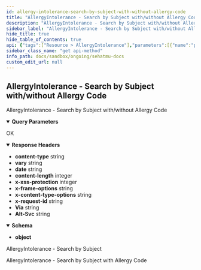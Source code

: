 ```yaml
---
id: allergy-intolerance-search-by-subject-with-without-allergy-code
title: "AllergyIntolerance - Search by Subject with/without Allergy Code"
description: "AllergyIntolerance - Search by Subject with/without Allergy Code"
sidebar_label: "AllergyIntolerance - Search by Subject with/without Allergy Code"
hide_title: true
hide_table_of_contents: true
api: {"tags":["Resource > AllergyIntolerance"],"parameters":[{"name":"patient","in":"query","schema":{"type":"integer"},"example":"100000030009"},{"name":"code","in":"query","schema":{"type":"integer"},"example":"89811004"}],"responses":{"200":{"description":"OK","headers":{"content-type":{"schema":{"type":"string","example":"application/fhir+json;charset=utf-8"}},"vary":{"schema":{"type":"string","example":"Referer"}},"date":{"schema":{"type":"string","example":"Mon, 03 Oct 2022 02:41:54 GMT"}},"content-length":{"schema":{"type":"integer","example":"9919"}},"x-xss-protection":{"schema":{"type":"integer","example":"0"}},"x-frame-options":{"schema":{"type":"string","example":"SAMEORIGIN"}},"x-content-type-options":{"schema":{"type":"string","example":"nosniff"}},"x-request-id":{"schema":{"type":"string","example":"5e311ebc-8df9-4259-95f9-5bab71e8a2b0"}},"Via":{"schema":{"type":"string","example":"1.1 google"}},"Alt-Svc":{"schema":{"type":"string","example":"h3=\":443\"; ma=2592000,h3-29=\":443\"; ma=2592000"}}},"content":{"application/json":{"schema":{"type":"object"},"examples":{"example-0":{"summary":"AllergyIntolerance - Search by Subject","value":{"entry":[{"fullUrl":"https://api-SehatMu-dev.dto.kemkes.go.id/fhir-r4/v1/AllergyIntolerance/94b05c94-7429-4e98-bebe-d9cbda19d3d5","resource":{"category":["food"],"clinicalStatus":{"coding":[{"code":"active","display":"Active","system":"http://terminology.hl7.org/CodeSystem/allergyintolerance-clinical"}]},"code":{"coding":[{"code":"89811004","display":"Gluten","system":"http://snomed.info/sct"}],"text":"Alergi bahan gluten, khususnya ketika makan roti gandum"},"encounter":{"display":"Kunjungan Budi Santoso di hari Selasa, 14 Juni 2022","reference":"Encounter/43662fb1-d200-4013-8d6d-17086674762a"},"id":"94b05c94-7429-4e98-bebe-d9cbda19d3d5","identifier":[{"system":"http://sys-ids.kemkes.go.id/allergy/1000004","use":"official","value":"98457729"}],"meta":{"lastUpdated":"2022-10-03T01:57:49.171267+00:00","versionId":"MTY2NDc2MjI2OTE3MTI2NzAwMA"},"patient":{"display":"Budi Santoso","reference":"Patient/100000030009"},"recordedDate":"2022-06-14T15:37:31+07:00","recorder":{"reference":"Practitioner/N10000001"},"resourceType":"AllergyIntolerance","verificationStatus":{"coding":[{"code":"confirmed","display":"Confirmed","system":"http://terminology.hl7.org/CodeSystem/allergyintolerance-verification"}]}},"search":{"mode":"match"}},{"fullUrl":"https://api-SehatMu-dev.dto.kemkes.go.id/fhir-r4/v1/AllergyIntolerance/7cd59b1c-1159-4fae-8477-df22f1e25a57","resource":{"category":["food"],"clinicalStatus":{"coding":[{"code":"active","display":"Active","system":"http://terminology.hl7.org/CodeSystem/allergyintolerance-clinical"}]},"code":{"coding":[{"code":"89811004","display":"Gluten","system":"http://snomed.info/sct"}],"text":"Alergi bahan gluten, khususnya ketika makan roti gandum"},"encounter":{"display":"Kunjungan Budi Santoso di hari Selasa, 14 Juni 2022","reference":"Encounter/be2650d4-65de-4fbb-9e39-0939ef52d9af"},"id":"7cd59b1c-1159-4fae-8477-df22f1e25a57","identifier":[{"system":"http://sys-ids.kemkes.go.id/allergy/1000004","use":"official","value":"98457729"}],"meta":{"lastUpdated":"2022-10-03T01:56:42.368149+00:00","versionId":"MTY2NDc2MjIwMjM2ODE0OTAwMA"},"patient":{"display":"Budi Santoso","reference":"Patient/100000030009"},"recordedDate":"2022-06-14T15:37:31+07:00","recorder":{"reference":"Practitioner/N10000001"},"resourceType":"AllergyIntolerance","verificationStatus":{"coding":[{"code":"confirmed","display":"Confirmed","system":"http://terminology.hl7.org/CodeSystem/allergyintolerance-verification"}]}},"search":{"mode":"match"}},{"fullUrl":"https://api-SehatMu-dev.dto.kemkes.go.id/fhir-r4/v1/AllergyIntolerance/e5dcfb85-df87-42da-a3bd-cbf18e64bd74","resource":{"category":["food"],"clinicalStatus":{"coding":[{"code":"active","display":"Active","system":"http://terminology.hl7.org/CodeSystem/allergyintolerance-clinical"}]},"code":{"coding":[{"code":"89811004","display":"Gluten","system":"http://snomed.info/sct"}],"text":"Alergi bahan gluten, khususnya ketika makan roti gandum"},"encounter":{"display":"Kunjungan Budi Santoso di hari Selasa, 14 Juni 2022","reference":"Encounter/f33f6f52-cdfd-4538-8a98-ac06497ce289"},"id":"e5dcfb85-df87-42da-a3bd-cbf18e64bd74","identifier":[{"system":"http://sys-ids.kemkes.go.id/allergy/1000004","use":"official","value":"98457729"}],"meta":{"lastUpdated":"2022-10-03T01:47:04.158481+00:00","versionId":"MTY2NDc2MTYyNDE1ODQ4MTAwMA"},"patient":{"display":"Budi Santoso","reference":"Patient/100000030009"},"recordedDate":"2022-06-14T15:37:31+07:00","recorder":{"reference":"Practitioner/N10000001"},"resourceType":"AllergyIntolerance","verificationStatus":{"coding":[{"code":"confirmed","display":"Confirmed","system":"http://terminology.hl7.org/CodeSystem/allergyintolerance-verification"}]}},"search":{"mode":"match"}},{"fullUrl":"https://api-SehatMu-dev.dto.kemkes.go.id/fhir-r4/v1/AllergyIntolerance/3feb260d-8688-4394-b5bc-ff25277e0021","resource":{"category":["food"],"clinicalStatus":{"coding":[{"code":"active","display":"Active","system":"http://terminology.hl7.org/CodeSystem/allergyintolerance-clinical"}]},"code":{"coding":[{"code":"89811004","display":"Gluten","system":"http://snomed.info/sct"}],"text":"Alergi bahan gluten, khususnya ketika makan roti gandum"},"encounter":{"display":"Kunjungan Budi Santoso di hari Selasa, 14 Juni 2022","reference":"Encounter/2823ed1d-3e3e-434e-9a5b-9c579d192787"},"id":"3feb260d-8688-4394-b5bc-ff25277e0021","identifier":[{"system":"http://sys-ids.kemkes.go.id/allergy/1000004","use":"official","value":"98457729"}],"meta":{"lastUpdated":"2022-10-03T00:57:04.325505+00:00","versionId":"MTY2NDc1ODYyNDMyNTUwNTAwMA"},"patient":{"display":"Budi Santoso","reference":"Patient/100000030009"},"recordedDate":"2022-06-14T15:37:31+07:00","recorder":{"reference":"Practitioner/N10000001"},"resourceType":"AllergyIntolerance","verificationStatus":{"coding":[{"code":"confirmed","display":"Confirmed","system":"http://terminology.hl7.org/CodeSystem/allergyintolerance-verification"}]}},"search":{"mode":"match"}},{"fullUrl":"https://api-SehatMu-dev.dto.kemkes.go.id/fhir-r4/v1/AllergyIntolerance/3d16c0fd-6dde-40d9-9df9-62bffeaf67ec","resource":{"category":["food"],"clinicalStatus":{"coding":[{"code":"active","display":"Active","system":"http://terminology.hl7.org/CodeSystem/allergyintolerance-clinical"}]},"code":{"coding":[{"code":"89811004","display":"Gluten","system":"http://snomed.info/sct"}],"text":"Alergi bahan gluten, khususnya ketika makan roti gandum"},"encounter":{"display":"Kunjungan Budi Santoso di hari Selasa, 14 Juni 2022","reference":"Encounter/1a0951f7-c99e-4b54-9207-29709483895d"},"id":"3d16c0fd-6dde-40d9-9df9-62bffeaf67ec","identifier":[{"system":"http://sys-ids.kemkes.go.id/allergy/1000004","use":"official","value":"98457729"}],"meta":{"lastUpdated":"2022-10-03T00:29:54.372137+00:00","versionId":"MTY2NDc1Njk5NDM3MjEzNzAwMA"},"patient":{"display":"Budi Santoso","reference":"Patient/100000030009"},"recordedDate":"2022-06-14T15:37:31+07:00","recorder":{"reference":"Practitioner/N10000001"},"resourceType":"AllergyIntolerance","verificationStatus":{"coding":[{"code":"confirmed","display":"Confirmed","system":"http://terminology.hl7.org/CodeSystem/allergyintolerance-verification"}]}},"search":{"mode":"match"}}],"resourceType":"Bundle","total":5,"type":"searchset"}},"example-1":{"summary":"AllergyIntolerance - Search by Subject with Allergy Code","value":{"entry":[{"fullUrl":"https://api-SehatMu-dev.dto.kemkes.go.id/fhir-r4/v1/AllergyIntolerance/33e578b3-6dc3-4ec7-b1df-a7cb866d59c4","resource":{"category":["food"],"clinicalStatus":{"coding":[{"code":"active","display":"Active","system":"http://terminology.hl7.org/CodeSystem/allergyintolerance-clinical"}]},"code":{"coding":[{"code":"89811004","display":"Gluten (substance)","system":"http://snomed.info/sct"}],"text":"Alergi bahan gluten, khususnya ketika makan roti gandum"},"encounter":{"display":"Kunjungan Budi Santoso di hari Selasa, 14 Juni 2022","reference":"Encounter/2823ed1d-3e3e-434e-9a5b-9c579d192787"},"id":"33e578b3-6dc3-4ec7-b1df-a7cb866d59c4","identifier":[{"system":"http://sys-ids.kemkes.go.id/allergy/1000004","use":"official","value":"98457729"}],"meta":{"lastUpdated":"2022-10-13T01:45:13.660246+00:00","versionId":"MTY2NTYyNTUxMzY2MDI0NjAwMA"},"patient":{"display":"Budi Santoso","reference":"Patient/100000030009"},"recordedDate":"2022-06-14T15:37:31+07:00","recorder":{"reference":"Practitioner/N10000001"},"resourceType":"AllergyIntolerance","verificationStatus":{"coding":[{"code":"confirmed","display":"Confirmed","system":"http://terminology.hl7.org/CodeSystem/allergyintolerance-verification"}]}},"search":{"mode":"match"}},{"fullUrl":"https://api-SehatMu-dev.dto.kemkes.go.id/fhir-r4/v1/AllergyIntolerance/4b39ed49-235c-4386-a77a-22eddf2b2432","resource":{"category":["food"],"clinicalStatus":{"coding":[{"code":"active","display":"Active","system":"http://terminology.hl7.org/CodeSystem/allergyintolerance-clinical"}]},"code":{"coding":[{"code":"89811004","display":"Gluten (substance)","system":"http://snomed.info/sct"}],"text":"Alergi bahan gluten, khususnya ketika makan roti gandum"},"encounter":{"display":"Kunjungan Budi Santoso di hari Selasa, 14 Juni 2022","reference":"Encounter/771fc505-1006-4ae8-b52d-80a3a5267822"},"id":"4b39ed49-235c-4386-a77a-22eddf2b2432","identifier":[{"system":"http://sys-ids.kemkes.go.id/allergy/1000004","use":"official","value":"98457729"}],"meta":{"lastUpdated":"2022-10-11T13:20:55.442416+00:00","versionId":"MTY2NTQ5NDQ1NTQ0MjQxNjAwMA"},"patient":{"display":"Budi Santoso","reference":"Patient/100000030009"},"recordedDate":"2022-06-14T15:37:31+07:00","recorder":{"reference":"Practitioner/N10000001"},"resourceType":"AllergyIntolerance","verificationStatus":{"coding":[{"code":"confirmed","display":"Confirmed","system":"http://terminology.hl7.org/CodeSystem/allergyintolerance-verification"}]}},"search":{"mode":"match"}},{"fullUrl":"https://api-SehatMu-dev.dto.kemkes.go.id/fhir-r4/v1/AllergyIntolerance/5cefc1b8-350f-4716-a2e2-d2755a9c8225","resource":{"category":["food"],"clinicalStatus":{"coding":[{"code":"active","display":"Active","system":"http://terminology.hl7.org/CodeSystem/allergyintolerance-clinical"}]},"code":{"coding":[{"code":"89811004","display":"Gluten (substance)","system":"http://snomed.info/sct"}],"text":"Alergi bahan gluten, khususnya ketika makan roti gandum"},"encounter":{"display":"Kunjungan Budi Santoso di hari Selasa, 14 Juni 2022","reference":"Encounter/54e10466-141c-4f0a-8ad0-1598cc8c476d"},"id":"5cefc1b8-350f-4716-a2e2-d2755a9c8225","identifier":[{"system":"http://sys-ids.kemkes.go.id/allergy/1000004","use":"official","value":"98457729"}],"meta":{"lastUpdated":"2022-10-11T13:20:54.475933+00:00","versionId":"MTY2NTQ5NDQ1NDQ3NTkzMzAwMA"},"patient":{"display":"Budi Santoso","reference":"Patient/100000030009"},"recordedDate":"2022-06-14T15:37:31+07:00","recorder":{"reference":"Practitioner/N10000001"},"resourceType":"AllergyIntolerance","verificationStatus":{"coding":[{"code":"confirmed","display":"Confirmed","system":"http://terminology.hl7.org/CodeSystem/allergyintolerance-verification"}]}},"search":{"mode":"match"}},{"fullUrl":"https://api-SehatMu-dev.dto.kemkes.go.id/fhir-r4/v1/AllergyIntolerance/56efe9b5-39cf-4b8d-8367-407ff61afcd6","resource":{"category":["food"],"clinicalStatus":{"coding":[{"code":"active","display":"Active","system":"http://terminology.hl7.org/CodeSystem/allergyintolerance-clinical"}]},"code":{"coding":[{"code":"89811004","display":"Gluten (substance)","system":"http://snomed.info/sct"}],"text":"Alergi bahan gluten, khususnya ketika makan roti gandum"},"encounter":{"display":"Kunjungan Budi Santoso di hari Selasa, 14 Juni 2022","reference":"Encounter/aee5076a-41dd-485e-a34d-d4de008200aa"},"id":"56efe9b5-39cf-4b8d-8367-407ff61afcd6","identifier":[{"system":"http://sys-ids.kemkes.go.id/allergy/1000004","use":"official","value":"98457729"}],"meta":{"lastUpdated":"2022-10-11T13:20:53.420217+00:00","versionId":"MTY2NTQ5NDQ1MzQyMDIxNzAwMA"},"patient":{"display":"Budi Santoso","reference":"Patient/100000030009"},"recordedDate":"2022-06-14T15:37:31+07:00","recorder":{"reference":"Practitioner/N10000001"},"resourceType":"AllergyIntolerance","verificationStatus":{"coding":[{"code":"confirmed","display":"Confirmed","system":"http://terminology.hl7.org/CodeSystem/allergyintolerance-verification"}]}},"search":{"mode":"match"}},{"fullUrl":"https://api-SehatMu-dev.dto.kemkes.go.id/fhir-r4/v1/AllergyIntolerance/29178c7d-b1e3-43fb-8229-0b2db92cc151","resource":{"category":["food"],"clinicalStatus":{"coding":[{"code":"active","display":"Active","system":"http://terminology.hl7.org/CodeSystem/allergyintolerance-clinical"}]},"code":{"coding":[{"code":"89811004","display":"Gluten (substance)","system":"http://snomed.info/sct"}],"text":"Alergi bahan gluten, khususnya ketika makan roti gandum"},"encounter":{"display":"Kunjungan Budi Santoso di hari Selasa, 14 Juni 2022","reference":"Encounter/8b49a6f5-e38f-48cf-89ae-31db738d6a60"},"id":"29178c7d-b1e3-43fb-8229-0b2db92cc151","identifier":[{"system":"http://sys-ids.kemkes.go.id/allergy/1000004","use":"official","value":"98457729"}],"meta":{"lastUpdated":"2022-10-11T13:19:53.026331+00:00","versionId":"MTY2NTQ5NDM5MzAyNjMzMTAwMA"},"patient":{"display":"Budi Santoso","reference":"Patient/100000030009"},"recordedDate":"2022-06-14T15:37:31+07:00","recorder":{"reference":"Practitioner/N10000001"},"resourceType":"AllergyIntolerance","verificationStatus":{"coding":[{"code":"confirmed","display":"Confirmed","system":"http://terminology.hl7.org/CodeSystem/allergyintolerance-verification"}]}},"search":{"mode":"match"}},{"fullUrl":"https://api-SehatMu-dev.dto.kemkes.go.id/fhir-r4/v1/AllergyIntolerance/e7ad5bdd-d396-4ca6-a8e9-b4aa9bba355c","resource":{"category":["food"],"clinicalStatus":{"coding":[{"code":"active","display":"Active","system":"http://terminology.hl7.org/CodeSystem/allergyintolerance-clinical"}]},"code":{"coding":[{"code":"89811004","display":"Gluten (substance)","system":"http://snomed.info/sct"}],"text":"Alergi bahan gluten, khususnya ketika makan roti gandum"},"encounter":{"display":"Kunjungan Budi Santoso di hari Selasa, 14 Juni 2022","reference":"Encounter/8a012f7b-3c73-4630-8951-cdc43e693c61"},"id":"e7ad5bdd-d396-4ca6-a8e9-b4aa9bba355c","identifier":[{"system":"http://sys-ids.kemkes.go.id/allergy/1000004","use":"official","value":"98457729"}],"meta":{"lastUpdated":"2022-10-11T13:19:50.200494+00:00","versionId":"MTY2NTQ5NDM5MDIwMDQ5NDAwMA"},"patient":{"display":"Budi Santoso","reference":"Patient/100000030009"},"recordedDate":"2022-06-14T15:37:31+07:00","recorder":{"reference":"Practitioner/N10000001"},"resourceType":"AllergyIntolerance","verificationStatus":{"coding":[{"code":"confirmed","display":"Confirmed","system":"http://terminology.hl7.org/CodeSystem/allergyintolerance-verification"}]}},"search":{"mode":"match"}},{"fullUrl":"https://api-SehatMu-dev.dto.kemkes.go.id/fhir-r4/v1/AllergyIntolerance/70b3e1f9-4b94-4722-92fe-27117747fd78","resource":{"category":["food"],"clinicalStatus":{"coding":[{"code":"active","display":"Active","system":"http://terminology.hl7.org/CodeSystem/allergyintolerance-clinical"}]},"code":{"coding":[{"code":"89811004","display":"Gluten (substance)","system":"http://snomed.info/sct"}],"text":"Alergi bahan gluten, khususnya ketika makan roti gandum"},"encounter":{"display":"Kunjungan Budi Santoso di hari Selasa, 14 Juni 2022","reference":"Encounter/2823ed1d-3e3e-434e-9a5b-9c579d192787"},"id":"70b3e1f9-4b94-4722-92fe-27117747fd78","identifier":[{"system":"http://sys-ids.kemkes.go.id/allergy/1000004","use":"official","value":"98457729"}],"meta":{"lastUpdated":"2022-10-11T08:18:19.838620+00:00","versionId":"MTY2NTQ3NjI5OTgzODYyMDAwMA"},"patient":{"display":"Budi Santoso","reference":"Patient/100000030009"},"recordedDate":"2022-06-14T15:37:31+07:00","recorder":{"reference":"Practitioner/N10000001"},"resourceType":"AllergyIntolerance","verificationStatus":{"coding":[{"code":"confirmed","display":"Confirmed","system":"http://terminology.hl7.org/CodeSystem/allergyintolerance-verification"}]}},"search":{"mode":"match"}},{"fullUrl":"https://api-SehatMu-dev.dto.kemkes.go.id/fhir-r4/v1/AllergyIntolerance/d9e47f4a-1405-4319-ad3e-6ade02ccca84","resource":{"category":["food"],"clinicalStatus":{"coding":[{"code":"active","display":"Active","system":"http://terminology.hl7.org/CodeSystem/allergyintolerance-clinical"}]},"code":{"coding":[{"code":"89811004","display":"Gluten (substance)","system":"http://snomed.info/sct"}],"text":"Alergi bahan gluten, khususnya ketika makan roti gandum"},"encounter":{"display":"Kunjungan Budi Santoso di hari Selasa, 14 Juni 2022","reference":"Encounter/2823ed1d-3e3e-434e-9a5b-9c579d192787"},"id":"d9e47f4a-1405-4319-ad3e-6ade02ccca84","identifier":[{"system":"http://sys-ids.kemkes.go.id/allergy/1000004","use":"official","value":"98457729"}],"meta":{"lastUpdated":"2022-10-11T08:17:44.984501+00:00","versionId":"MTY2NTQ3NjI2NDk4NDUwMTAwMA"},"patient":{"display":"Budi Santoso","reference":"Patient/100000030009"},"recordedDate":"2022-06-14T15:37:31+07:00","recorder":{"reference":"Practitioner/N10000001"},"resourceType":"AllergyIntolerance","verificationStatus":{"coding":[{"code":"confirmed","display":"Confirmed","system":"http://terminology.hl7.org/CodeSystem/allergyintolerance-verification"}]}},"search":{"mode":"match"}},{"fullUrl":"https://api-SehatMu-dev.dto.kemkes.go.id/fhir-r4/v1/AllergyIntolerance/94b05c94-7429-4e98-bebe-d9cbda19d3d5","resource":{"category":["medication"],"clinicalStatus":{"coding":[{"code":"resolved","display":"resolved","system":"http://terminology.hl7.org/CodeSystem/allergyintolerance-clinical"}]},"code":{"coding":[{"code":"89811004","display":"Gluten (substance)","system":"http://snomed.info/sct"}],"text":"Alergi bahan gluten, khususnya ketika makan roti gandum"},"encounter":{"display":"Kunjungan Budi Santoso di hari Selasa, 14 Juni 2022","reference":"Encounter/2823ed1d-3e3e-434e-9a5b-9c579d192787"},"id":"94b05c94-7429-4e98-bebe-d9cbda19d3d5","identifier":[{"system":"http://sys-ids.kemkes.go.id/allergy/1000004","use":"official","value":"98457729"}],"meta":{"lastUpdated":"2022-10-11T07:29:47.637442+00:00","versionId":"MTY2NTQ3MzM4NzYzNzQ0MjAwMA"},"patient":{"display":"Budi Santoso","reference":"Patient/100000030009"},"recordedDate":"2022-06-14T15:37:31+07:00","recorder":{"reference":"Practitioner/N10000001"},"resourceType":"AllergyIntolerance","verificationStatus":{"coding":[{"code":"confirmed","display":"Confirmed","system":"http://terminology.hl7.org/CodeSystem/allergyintolerance-verification"}]}},"search":{"mode":"match"}},{"fullUrl":"https://api-SehatMu-dev.dto.kemkes.go.id/fhir-r4/v1/AllergyIntolerance/5dd54cf4-f3fe-4c75-b08c-068d829905e8","resource":{"category":["food"],"clinicalStatus":{"coding":[{"code":"active","display":"Active","system":"http://terminology.hl7.org/CodeSystem/allergyintolerance-clinical"}]},"code":{"coding":[{"code":"89811004","display":"Gluten (substance)","system":"http://snomed.info/sct"}],"text":"Alergi bahan gluten, khususnya ketika makan roti gandum"},"encounter":{"display":"Kunjungan Budi Santoso di hari Selasa, 14 Juni 2022","reference":"Encounter/d4ddec22-3ff0-4ef4-8adc-5db2058d7ac8"},"id":"5dd54cf4-f3fe-4c75-b08c-068d829905e8","identifier":[{"system":"http://sys-ids.kemkes.go.id/allergy/1000004","use":"official","value":"98457729"}],"meta":{"lastUpdated":"2022-10-07T00:22:30.007270+00:00","versionId":"MTY2NTEwMjE1MDAwNzI3MDAwMA"},"patient":{"display":"Budi Santoso","reference":"Patient/100000030009"},"recordedDate":"2022-06-14T15:37:31+07:00","recorder":{"reference":"Practitioner/N10000001"},"resourceType":"AllergyIntolerance","verificationStatus":{"coding":[{"code":"confirmed","display":"Confirmed","system":"http://terminology.hl7.org/CodeSystem/allergyintolerance-verification"}]}},"search":{"mode":"match"}},{"fullUrl":"https://api-SehatMu-dev.dto.kemkes.go.id/fhir-r4/v1/AllergyIntolerance/b20f6d02-344b-4f5b-8028-bf74a721947b","resource":{"category":["food"],"clinicalStatus":{"coding":[{"code":"active","display":"Active","system":"http://terminology.hl7.org/CodeSystem/allergyintolerance-clinical"}]},"code":{"coding":[{"code":"89811004","display":"Gluten (substance)","system":"http://snomed.info/sct"}],"text":"Alergi bahan gluten, khususnya ketika makan roti gandum"},"encounter":{"display":"Kunjungan Budi Santoso di hari Selasa, 14 Juni 2022","reference":"Encounter/97fc5463-ebb4-49fa-847f-64474b284e9a"},"id":"b20f6d02-344b-4f5b-8028-bf74a721947b","identifier":[{"system":"http://sys-ids.kemkes.go.id/allergy/1000004","use":"official","value":"98457729"}],"meta":{"lastUpdated":"2022-10-07T00:16:26.488134+00:00","versionId":"MTY2NTEwMTc4NjQ4ODEzNDAwMA"},"patient":{"display":"Budi Santoso","reference":"Patient/100000030009"},"recordedDate":"2022-06-14T15:37:31+07:00","recorder":{"reference":"Practitioner/N10000001"},"resourceType":"AllergyIntolerance","verificationStatus":{"coding":[{"code":"confirmed","display":"Confirmed","system":"http://terminology.hl7.org/CodeSystem/allergyintolerance-verification"}]}},"search":{"mode":"match"}},{"fullUrl":"https://api-SehatMu-dev.dto.kemkes.go.id/fhir-r4/v1/AllergyIntolerance/3f9a33d6-1fb1-43d8-8c67-a3b0461e276e","resource":{"category":["food"],"clinicalStatus":{"coding":[{"code":"active","display":"Active","system":"http://terminology.hl7.org/CodeSystem/allergyintolerance-clinical"}]},"code":{"coding":[{"code":"89811004","display":"Gluten (substance)","system":"http://snomed.info/sct"}],"text":"Alergi bahan gluten, khususnya ketika makan roti gandum"},"encounter":{"display":"Kunjungan Budi Santoso di hari Selasa, 14 Juni 2022","reference":"Encounter/306efd03-d6d7-4a9d-8073-98069a1c6770"},"id":"3f9a33d6-1fb1-43d8-8c67-a3b0461e276e","identifier":[{"system":"http://sys-ids.kemkes.go.id/allergy/1000004","use":"official","value":"98457729"}],"meta":{"lastUpdated":"2022-10-04T09:20:33.876125+00:00","versionId":"MTY2NDg3NTIzMzg3NjEyNTAwMA"},"patient":{"display":"Budi Santoso","reference":"Patient/100000030009"},"recordedDate":"2022-06-14T15:37:31+07:00","recorder":{"reference":"Practitioner/N10000001"},"resourceType":"AllergyIntolerance","verificationStatus":{"coding":[{"code":"confirmed","display":"Confirmed","system":"http://terminology.hl7.org/CodeSystem/allergyintolerance-verification"}]}},"search":{"mode":"match"}},{"fullUrl":"https://api-SehatMu-dev.dto.kemkes.go.id/fhir-r4/v1/AllergyIntolerance/23a66838-6c4a-4af4-995a-bd4b9f9dbc0a","resource":{"category":["food"],"clinicalStatus":{"coding":[{"code":"active","display":"Active","system":"http://terminology.hl7.org/CodeSystem/allergyintolerance-clinical"}]},"code":{"coding":[{"code":"89811004","display":"Gluten (substance)","system":"http://snomed.info/sct"}],"text":"Alergi bahan gluten, khususnya ketika makan roti gandum"},"encounter":{"display":"Kunjungan Budi Santoso di hari Selasa, 14 Juni 2022","reference":"Encounter/fbde080f-e07d-43ce-958c-42eef4137613"},"id":"23a66838-6c4a-4af4-995a-bd4b9f9dbc0a","identifier":[{"system":"http://sys-ids.kemkes.go.id/allergy/1000004","use":"official","value":"98457729"}],"meta":{"lastUpdated":"2022-10-03T03:33:49.282794+00:00","versionId":"MTY2NDc2ODAyOTI4Mjc5NDAwMA"},"patient":{"display":"Budi Santoso","reference":"Patient/100000030009"},"recordedDate":"2022-06-14T15:37:31+07:00","recorder":{"reference":"Practitioner/N10000001"},"resourceType":"AllergyIntolerance","verificationStatus":{"coding":[{"code":"confirmed","display":"Confirmed","system":"http://terminology.hl7.org/CodeSystem/allergyintolerance-verification"}]}},"search":{"mode":"match"}},{"fullUrl":"https://api-SehatMu-dev.dto.kemkes.go.id/fhir-r4/v1/AllergyIntolerance/fe1dff37-fe93-48fc-8614-5f237e8d1edf","resource":{"category":["food"],"clinicalStatus":{"coding":[{"code":"active","display":"Active","system":"http://terminology.hl7.org/CodeSystem/allergyintolerance-clinical"}]},"code":{"coding":[{"code":"89811004","display":"Gluten (substance)","system":"http://snomed.info/sct"}],"text":"Alergi bahan gluten, khususnya ketika makan roti gandum"},"encounter":{"display":"Kunjungan Budi Santoso di hari Selasa, 14 Juni 2022","reference":"Encounter/6aacaaa7-9c8a-4e42-b31c-d3fba54d5be4"},"id":"fe1dff37-fe93-48fc-8614-5f237e8d1edf","identifier":[{"system":"http://sys-ids.kemkes.go.id/allergy/1000004","use":"official","value":"98457729"}],"meta":{"lastUpdated":"2022-10-03T03:00:48.510981+00:00","versionId":"MTY2NDc2NjA0ODUxMDk4MTAwMA"},"patient":{"display":"Budi Santoso","reference":"Patient/100000030009"},"recordedDate":"2022-06-14T15:37:31+07:00","recorder":{"reference":"Practitioner/N10000001"},"resourceType":"AllergyIntolerance","verificationStatus":{"coding":[{"code":"confirmed","display":"Confirmed","system":"http://terminology.hl7.org/CodeSystem/allergyintolerance-verification"}]}},"search":{"mode":"match"}},{"fullUrl":"https://api-SehatMu-dev.dto.kemkes.go.id/fhir-r4/v1/AllergyIntolerance/7cd59b1c-1159-4fae-8477-df22f1e25a57","resource":{"category":["food"],"clinicalStatus":{"coding":[{"code":"active","display":"Active","system":"http://terminology.hl7.org/CodeSystem/allergyintolerance-clinical"}]},"code":{"coding":[{"code":"89811004","display":"Gluten (substance)","system":"http://snomed.info/sct"}],"text":"Alergi bahan gluten, khususnya ketika makan roti gandum"},"encounter":{"display":"Kunjungan Budi Santoso di hari Selasa, 14 Juni 2022","reference":"Encounter/be2650d4-65de-4fbb-9e39-0939ef52d9af"},"id":"7cd59b1c-1159-4fae-8477-df22f1e25a57","identifier":[{"system":"http://sys-ids.kemkes.go.id/allergy/1000004","use":"official","value":"98457729"}],"meta":{"lastUpdated":"2022-10-03T01:56:42.368149+00:00","versionId":"MTY2NDc2MjIwMjM2ODE0OTAwMA"},"patient":{"display":"Budi Santoso","reference":"Patient/100000030009"},"recordedDate":"2022-06-14T15:37:31+07:00","recorder":{"reference":"Practitioner/N10000001"},"resourceType":"AllergyIntolerance","verificationStatus":{"coding":[{"code":"confirmed","display":"Confirmed","system":"http://terminology.hl7.org/CodeSystem/allergyintolerance-verification"}]}},"search":{"mode":"match"}},{"fullUrl":"https://api-SehatMu-dev.dto.kemkes.go.id/fhir-r4/v1/AllergyIntolerance/e5dcfb85-df87-42da-a3bd-cbf18e64bd74","resource":{"category":["food"],"clinicalStatus":{"coding":[{"code":"active","display":"Active","system":"http://terminology.hl7.org/CodeSystem/allergyintolerance-clinical"}]},"code":{"coding":[{"code":"89811004","display":"Gluten (substance)","system":"http://snomed.info/sct"}],"text":"Alergi bahan gluten, khususnya ketika makan roti gandum"},"encounter":{"display":"Kunjungan Budi Santoso di hari Selasa, 14 Juni 2022","reference":"Encounter/f33f6f52-cdfd-4538-8a98-ac06497ce289"},"id":"e5dcfb85-df87-42da-a3bd-cbf18e64bd74","identifier":[{"system":"http://sys-ids.kemkes.go.id/allergy/1000004","use":"official","value":"98457729"}],"meta":{"lastUpdated":"2022-10-03T01:47:04.158481+00:00","versionId":"MTY2NDc2MTYyNDE1ODQ4MTAwMA"},"patient":{"display":"Budi Santoso","reference":"Patient/100000030009"},"recordedDate":"2022-06-14T15:37:31+07:00","recorder":{"reference":"Practitioner/N10000001"},"resourceType":"AllergyIntolerance","verificationStatus":{"coding":[{"code":"confirmed","display":"Confirmed","system":"http://terminology.hl7.org/CodeSystem/allergyintolerance-verification"}]}},"search":{"mode":"match"}},{"fullUrl":"https://api-SehatMu-dev.dto.kemkes.go.id/fhir-r4/v1/AllergyIntolerance/3feb260d-8688-4394-b5bc-ff25277e0021","resource":{"category":["food"],"clinicalStatus":{"coding":[{"code":"active","display":"Active","system":"http://terminology.hl7.org/CodeSystem/allergyintolerance-clinical"}]},"code":{"coding":[{"code":"89811004","display":"Gluten (substance)","system":"http://snomed.info/sct"}],"text":"Alergi bahan gluten, khususnya ketika makan roti gandum"},"encounter":{"display":"Kunjungan Budi Santoso di hari Selasa, 14 Juni 2022","reference":"Encounter/2823ed1d-3e3e-434e-9a5b-9c579d192787"},"id":"3feb260d-8688-4394-b5bc-ff25277e0021","identifier":[{"system":"http://sys-ids.kemkes.go.id/allergy/1000004","use":"official","value":"98457729"}],"meta":{"lastUpdated":"2022-10-03T00:57:04.325505+00:00","versionId":"MTY2NDc1ODYyNDMyNTUwNTAwMA"},"patient":{"display":"Budi Santoso","reference":"Patient/100000030009"},"recordedDate":"2022-06-14T15:37:31+07:00","recorder":{"reference":"Practitioner/N10000001"},"resourceType":"AllergyIntolerance","verificationStatus":{"coding":[{"code":"confirmed","display":"Confirmed","system":"http://terminology.hl7.org/CodeSystem/allergyintolerance-verification"}]}},"search":{"mode":"match"}},{"fullUrl":"https://api-SehatMu-dev.dto.kemkes.go.id/fhir-r4/v1/AllergyIntolerance/3d16c0fd-6dde-40d9-9df9-62bffeaf67ec","resource":{"category":["food"],"clinicalStatus":{"coding":[{"code":"active","display":"Active","system":"http://terminology.hl7.org/CodeSystem/allergyintolerance-clinical"}]},"code":{"coding":[{"code":"89811004","display":"Gluten (substance)","system":"http://snomed.info/sct"}],"text":"Alergi bahan gluten, khususnya ketika makan roti gandum"},"encounter":{"display":"Kunjungan Budi Santoso di hari Selasa, 14 Juni 2022","reference":"Encounter/1a0951f7-c99e-4b54-9207-29709483895d"},"id":"3d16c0fd-6dde-40d9-9df9-62bffeaf67ec","identifier":[{"system":"http://sys-ids.kemkes.go.id/allergy/1000004","use":"official","value":"98457729"}],"meta":{"lastUpdated":"2022-10-03T00:29:54.372137+00:00","versionId":"MTY2NDc1Njk5NDM3MjEzNzAwMA"},"patient":{"display":"Budi Santoso","reference":"Patient/100000030009"},"recordedDate":"2022-06-14T15:37:31+07:00","recorder":{"reference":"Practitioner/N10000001"},"resourceType":"AllergyIntolerance","verificationStatus":{"coding":[{"code":"confirmed","display":"Confirmed","system":"http://terminology.hl7.org/CodeSystem/allergyintolerance-verification"}]}},"search":{"mode":"match"}}],"resourceType":"Bundle","total":18,"type":"searchset"}}}}}}},"description":"AllergyIntolerance - Search by Subject with/without Allergy Code","method":"get","path":"/AllergyIntolerance","servers":[{"url":"https://istanbul.muhammadiyah.or.id/","description":"Sandbox environment server"}],"securitySchemes":{"bearerAuth":{"type":"http","scheme":"bearer"}},"info":{"title":"SehatMu Docs","version":"1.0.0"},"postman":{"name":"AllergyIntolerance - Search by Subject with/without Allergy Code","description":{"type":"text/plain"},"url":{"path":["AllergyIntolerance"],"host":["{{baseUrl}}"],"query":[{"disabled":false,"key":"patient","value":""},{"disabled":false,"key":"code","value":""}],"variable":[]},"header":[{"key":"Accept","value":"application/json"}],"method":"GET"}}
sidebar_class_name: "get api-method"
info_path: docs/sandbox/ongoing/sehatmu-docs
custom_edit_url: null
---
```



## AllergyIntolerance - Search by Subject with/without Allergy Code



AllergyIntolerance - Search by Subject with/without Allergy Code

<details style={{"marginBottom":"1rem"}} data-collapsed={false} open={true}><summary style={{}}><strong>Query Parameters</strong></summary><div><ul><ParamsItem className={"paramsItem"} param={{"name":"patient","in":"query","schema":{"type":"integer"},"example":"100000030009"}}></ParamsItem><ParamsItem className={"paramsItem"} param={{"name":"code","in":"query","schema":{"type":"integer"},"example":"89811004"}}></ParamsItem></ul></div></details><div><ApiTabs><TabItem label={"200"} value={"200"}><div>

OK

</div><details style={{"textAlign":"left","marginBottom":"1rem"}} data-collaposed={true} open={false}><summary style={{}}><strong>Response Headers</strong></summary><ul style={{"marginLeft":"1rem"}}><li className={"schemaItem"}><summary style={{}}><strong>content-type</strong><span style={{"opacity":"0.6"}}> string</span></summary><div></div></li><li className={"schemaItem"}><summary style={{}}><strong>vary</strong><span style={{"opacity":"0.6"}}> string</span></summary><div></div></li><li className={"schemaItem"}><summary style={{}}><strong>date</strong><span style={{"opacity":"0.6"}}> string</span></summary><div></div></li><li className={"schemaItem"}><summary style={{}}><strong>content-length</strong><span style={{"opacity":"0.6"}}> integer</span></summary><div></div></li><li className={"schemaItem"}><summary style={{}}><strong>x-xss-protection</strong><span style={{"opacity":"0.6"}}> integer</span></summary><div></div></li><li className={"schemaItem"}><summary style={{}}><strong>x-frame-options</strong><span style={{"opacity":"0.6"}}> string</span></summary><div></div></li><li className={"schemaItem"}><summary style={{}}><strong>x-content-type-options</strong><span style={{"opacity":"0.6"}}> string</span></summary><div></div></li><li className={"schemaItem"}><summary style={{}}><strong>x-request-id</strong><span style={{"opacity":"0.6"}}> string</span></summary><div></div></li><li className={"schemaItem"}><summary style={{}}><strong>Via</strong><span style={{"opacity":"0.6"}}> string</span></summary><div></div></li><li className={"schemaItem"}><summary style={{}}><strong>Alt-Svc</strong><span style={{"opacity":"0.6"}}> string</span></summary><div></div></li></ul></details><div><MimeTabs schemaType={"response"}><TabItem label={"application/json"} value={"application/json"}><SchemaTabs><TabItem label={"Schema"} value={"Schema"}><details style={{}} data-collapsed={false} open={true}><summary style={{"textAlign":"left"}}><strong>Schema</strong></summary><div style={{"textAlign":"left","marginLeft":"1rem"}}></div><ul style={{"marginLeft":"1rem"}}><li><div><strong>object</strong></div></li></ul></details></TabItem><TabItem label={"Example (from schema)"} value={"Example (from schema)"}><ResponseSamples responseExample={"{}"} language={"json"}></ResponseSamples></TabItem><TabItem label={"example-0"} value={"example-0"}><p> AllergyIntolerance - Search by Subject</p><ResponseSamples responseExample={"{\n  \"entry\": [\n    {\n      \"fullUrl\": \"https://api-SehatMu-dev.dto.kemkes.go.id/fhir-r4/v1/AllergyIntolerance/94b05c94-7429-4e98-bebe-d9cbda19d3d5\",\n      \"resource\": {\n        \"category\": [\n          \"food\"\n        ],\n        \"clinicalStatus\": {\n          \"coding\": [\n            {\n              \"code\": \"active\",\n              \"display\": \"Active\",\n              \"system\": \"http://terminology.hl7.org/CodeSystem/allergyintolerance-clinical\"\n            }\n          ]\n        },\n        \"code\": {\n          \"coding\": [\n            {\n              \"code\": \"89811004\",\n              \"display\": \"Gluten\",\n              \"system\": \"http://snomed.info/sct\"\n            }\n          ],\n          \"text\": \"Alergi bahan gluten, khususnya ketika makan roti gandum\"\n        },\n        \"encounter\": {\n          \"display\": \"Kunjungan Budi Santoso di hari Selasa, 14 Juni 2022\",\n          \"reference\": \"Encounter/43662fb1-d200-4013-8d6d-17086674762a\"\n        },\n        \"id\": \"94b05c94-7429-4e98-bebe-d9cbda19d3d5\",\n        \"identifier\": [\n          {\n            \"system\": \"http://sys-ids.kemkes.go.id/allergy/1000004\",\n            \"use\": \"official\",\n            \"value\": \"98457729\"\n          }\n        ],\n        \"meta\": {\n          \"lastUpdated\": \"2022-10-03T01:57:49.171267+00:00\",\n          \"versionId\": \"MTY2NDc2MjI2OTE3MTI2NzAwMA\"\n        },\n        \"patient\": {\n          \"display\": \"Budi Santoso\",\n          \"reference\": \"Patient/100000030009\"\n        },\n        \"recordedDate\": \"2022-06-14T15:37:31+07:00\",\n        \"recorder\": {\n          \"reference\": \"Practitioner/N10000001\"\n        },\n        \"resourceType\": \"AllergyIntolerance\",\n        \"verificationStatus\": {\n          \"coding\": [\n            {\n              \"code\": \"confirmed\",\n              \"display\": \"Confirmed\",\n              \"system\": \"http://terminology.hl7.org/CodeSystem/allergyintolerance-verification\"\n            }\n          ]\n        }\n      },\n      \"search\": {\n        \"mode\": \"match\"\n      }\n    },\n    {\n      \"fullUrl\": \"https://api-SehatMu-dev.dto.kemkes.go.id/fhir-r4/v1/AllergyIntolerance/7cd59b1c-1159-4fae-8477-df22f1e25a57\",\n      \"resource\": {\n        \"category\": [\n          \"food\"\n        ],\n        \"clinicalStatus\": {\n          \"coding\": [\n            {\n              \"code\": \"active\",\n              \"display\": \"Active\",\n              \"system\": \"http://terminology.hl7.org/CodeSystem/allergyintolerance-clinical\"\n            }\n          ]\n        },\n        \"code\": {\n          \"coding\": [\n            {\n              \"code\": \"89811004\",\n              \"display\": \"Gluten\",\n              \"system\": \"http://snomed.info/sct\"\n            }\n          ],\n          \"text\": \"Alergi bahan gluten, khususnya ketika makan roti gandum\"\n        },\n        \"encounter\": {\n          \"display\": \"Kunjungan Budi Santoso di hari Selasa, 14 Juni 2022\",\n          \"reference\": \"Encounter/be2650d4-65de-4fbb-9e39-0939ef52d9af\"\n        },\n        \"id\": \"7cd59b1c-1159-4fae-8477-df22f1e25a57\",\n        \"identifier\": [\n          {\n            \"system\": \"http://sys-ids.kemkes.go.id/allergy/1000004\",\n            \"use\": \"official\",\n            \"value\": \"98457729\"\n          }\n        ],\n        \"meta\": {\n          \"lastUpdated\": \"2022-10-03T01:56:42.368149+00:00\",\n          \"versionId\": \"MTY2NDc2MjIwMjM2ODE0OTAwMA\"\n        },\n        \"patient\": {\n          \"display\": \"Budi Santoso\",\n          \"reference\": \"Patient/100000030009\"\n        },\n        \"recordedDate\": \"2022-06-14T15:37:31+07:00\",\n        \"recorder\": {\n          \"reference\": \"Practitioner/N10000001\"\n        },\n        \"resourceType\": \"AllergyIntolerance\",\n        \"verificationStatus\": {\n          \"coding\": [\n            {\n              \"code\": \"confirmed\",\n              \"display\": \"Confirmed\",\n              \"system\": \"http://terminology.hl7.org/CodeSystem/allergyintolerance-verification\"\n            }\n          ]\n        }\n      },\n      \"search\": {\n        \"mode\": \"match\"\n      }\n    },\n    {\n      \"fullUrl\": \"https://api-SehatMu-dev.dto.kemkes.go.id/fhir-r4/v1/AllergyIntolerance/e5dcfb85-df87-42da-a3bd-cbf18e64bd74\",\n      \"resource\": {\n        \"category\": [\n          \"food\"\n        ],\n        \"clinicalStatus\": {\n          \"coding\": [\n            {\n              \"code\": \"active\",\n              \"display\": \"Active\",\n              \"system\": \"http://terminology.hl7.org/CodeSystem/allergyintolerance-clinical\"\n            }\n          ]\n        },\n        \"code\": {\n          \"coding\": [\n            {\n              \"code\": \"89811004\",\n              \"display\": \"Gluten\",\n              \"system\": \"http://snomed.info/sct\"\n            }\n          ],\n          \"text\": \"Alergi bahan gluten, khususnya ketika makan roti gandum\"\n        },\n        \"encounter\": {\n          \"display\": \"Kunjungan Budi Santoso di hari Selasa, 14 Juni 2022\",\n          \"reference\": \"Encounter/f33f6f52-cdfd-4538-8a98-ac06497ce289\"\n        },\n        \"id\": \"e5dcfb85-df87-42da-a3bd-cbf18e64bd74\",\n        \"identifier\": [\n          {\n            \"system\": \"http://sys-ids.kemkes.go.id/allergy/1000004\",\n            \"use\": \"official\",\n            \"value\": \"98457729\"\n          }\n        ],\n        \"meta\": {\n          \"lastUpdated\": \"2022-10-03T01:47:04.158481+00:00\",\n          \"versionId\": \"MTY2NDc2MTYyNDE1ODQ4MTAwMA\"\n        },\n        \"patient\": {\n          \"display\": \"Budi Santoso\",\n          \"reference\": \"Patient/100000030009\"\n        },\n        \"recordedDate\": \"2022-06-14T15:37:31+07:00\",\n        \"recorder\": {\n          \"reference\": \"Practitioner/N10000001\"\n        },\n        \"resourceType\": \"AllergyIntolerance\",\n        \"verificationStatus\": {\n          \"coding\": [\n            {\n              \"code\": \"confirmed\",\n              \"display\": \"Confirmed\",\n              \"system\": \"http://terminology.hl7.org/CodeSystem/allergyintolerance-verification\"\n            }\n          ]\n        }\n      },\n      \"search\": {\n        \"mode\": \"match\"\n      }\n    },\n    {\n      \"fullUrl\": \"https://api-SehatMu-dev.dto.kemkes.go.id/fhir-r4/v1/AllergyIntolerance/3feb260d-8688-4394-b5bc-ff25277e0021\",\n      \"resource\": {\n        \"category\": [\n          \"food\"\n        ],\n        \"clinicalStatus\": {\n          \"coding\": [\n            {\n              \"code\": \"active\",\n              \"display\": \"Active\",\n              \"system\": \"http://terminology.hl7.org/CodeSystem/allergyintolerance-clinical\"\n            }\n          ]\n        },\n        \"code\": {\n          \"coding\": [\n            {\n              \"code\": \"89811004\",\n              \"display\": \"Gluten\",\n              \"system\": \"http://snomed.info/sct\"\n            }\n          ],\n          \"text\": \"Alergi bahan gluten, khususnya ketika makan roti gandum\"\n        },\n        \"encounter\": {\n          \"display\": \"Kunjungan Budi Santoso di hari Selasa, 14 Juni 2022\",\n          \"reference\": \"Encounter/2823ed1d-3e3e-434e-9a5b-9c579d192787\"\n        },\n        \"id\": \"3feb260d-8688-4394-b5bc-ff25277e0021\",\n        \"identifier\": [\n          {\n            \"system\": \"http://sys-ids.kemkes.go.id/allergy/1000004\",\n            \"use\": \"official\",\n            \"value\": \"98457729\"\n          }\n        ],\n        \"meta\": {\n          \"lastUpdated\": \"2022-10-03T00:57:04.325505+00:00\",\n          \"versionId\": \"MTY2NDc1ODYyNDMyNTUwNTAwMA\"\n        },\n        \"patient\": {\n          \"display\": \"Budi Santoso\",\n          \"reference\": \"Patient/100000030009\"\n        },\n        \"recordedDate\": \"2022-06-14T15:37:31+07:00\",\n        \"recorder\": {\n          \"reference\": \"Practitioner/N10000001\"\n        },\n        \"resourceType\": \"AllergyIntolerance\",\n        \"verificationStatus\": {\n          \"coding\": [\n            {\n              \"code\": \"confirmed\",\n              \"display\": \"Confirmed\",\n              \"system\": \"http://terminology.hl7.org/CodeSystem/allergyintolerance-verification\"\n            }\n          ]\n        }\n      },\n      \"search\": {\n        \"mode\": \"match\"\n      }\n    },\n    {\n      \"fullUrl\": \"https://api-SehatMu-dev.dto.kemkes.go.id/fhir-r4/v1/AllergyIntolerance/3d16c0fd-6dde-40d9-9df9-62bffeaf67ec\",\n      \"resource\": {\n        \"category\": [\n          \"food\"\n        ],\n        \"clinicalStatus\": {\n          \"coding\": [\n            {\n              \"code\": \"active\",\n              \"display\": \"Active\",\n              \"system\": \"http://terminology.hl7.org/CodeSystem/allergyintolerance-clinical\"\n            }\n          ]\n        },\n        \"code\": {\n          \"coding\": [\n            {\n              \"code\": \"89811004\",\n              \"display\": \"Gluten\",\n              \"system\": \"http://snomed.info/sct\"\n            }\n          ],\n          \"text\": \"Alergi bahan gluten, khususnya ketika makan roti gandum\"\n        },\n        \"encounter\": {\n          \"display\": \"Kunjungan Budi Santoso di hari Selasa, 14 Juni 2022\",\n          \"reference\": \"Encounter/1a0951f7-c99e-4b54-9207-29709483895d\"\n        },\n        \"id\": \"3d16c0fd-6dde-40d9-9df9-62bffeaf67ec\",\n        \"identifier\": [\n          {\n            \"system\": \"http://sys-ids.kemkes.go.id/allergy/1000004\",\n            \"use\": \"official\",\n            \"value\": \"98457729\"\n          }\n        ],\n        \"meta\": {\n          \"lastUpdated\": \"2022-10-03T00:29:54.372137+00:00\",\n          \"versionId\": \"MTY2NDc1Njk5NDM3MjEzNzAwMA\"\n        },\n        \"patient\": {\n          \"display\": \"Budi Santoso\",\n          \"reference\": \"Patient/100000030009\"\n        },\n        \"recordedDate\": \"2022-06-14T15:37:31+07:00\",\n        \"recorder\": {\n          \"reference\": \"Practitioner/N10000001\"\n        },\n        \"resourceType\": \"AllergyIntolerance\",\n        \"verificationStatus\": {\n          \"coding\": [\n            {\n              \"code\": \"confirmed\",\n              \"display\": \"Confirmed\",\n              \"system\": \"http://terminology.hl7.org/CodeSystem/allergyintolerance-verification\"\n            }\n          ]\n        }\n      },\n      \"search\": {\n        \"mode\": \"match\"\n      }\n    }\n  ],\n  \"resourceType\": \"Bundle\",\n  \"total\": 5,\n  \"type\": \"searchset\"\n}"} language={"json"}></ResponseSamples></TabItem><TabItem label={"example-1"} value={"example-1"}><p> AllergyIntolerance - Search by Subject with Allergy Code</p><ResponseSamples responseExample={"{\n  \"entry\": [\n    {\n      \"fullUrl\": \"https://api-SehatMu-dev.dto.kemkes.go.id/fhir-r4/v1/AllergyIntolerance/33e578b3-6dc3-4ec7-b1df-a7cb866d59c4\",\n      \"resource\": {\n        \"category\": [\n          \"food\"\n        ],\n        \"clinicalStatus\": {\n          \"coding\": [\n            {\n              \"code\": \"active\",\n              \"display\": \"Active\",\n              \"system\": \"http://terminology.hl7.org/CodeSystem/allergyintolerance-clinical\"\n            }\n          ]\n        },\n        \"code\": {\n          \"coding\": [\n            {\n              \"code\": \"89811004\",\n              \"display\": \"Gluten (substance)\",\n              \"system\": \"http://snomed.info/sct\"\n            }\n          ],\n          \"text\": \"Alergi bahan gluten, khususnya ketika makan roti gandum\"\n        },\n        \"encounter\": {\n          \"display\": \"Kunjungan Budi Santoso di hari Selasa, 14 Juni 2022\",\n          \"reference\": \"Encounter/2823ed1d-3e3e-434e-9a5b-9c579d192787\"\n        },\n        \"id\": \"33e578b3-6dc3-4ec7-b1df-a7cb866d59c4\",\n        \"identifier\": [\n          {\n            \"system\": \"http://sys-ids.kemkes.go.id/allergy/1000004\",\n            \"use\": \"official\",\n            \"value\": \"98457729\"\n          }\n        ],\n        \"meta\": {\n          \"lastUpdated\": \"2022-10-13T01:45:13.660246+00:00\",\n          \"versionId\": \"MTY2NTYyNTUxMzY2MDI0NjAwMA\"\n        },\n        \"patient\": {\n          \"display\": \"Budi Santoso\",\n          \"reference\": \"Patient/100000030009\"\n        },\n        \"recordedDate\": \"2022-06-14T15:37:31+07:00\",\n        \"recorder\": {\n          \"reference\": \"Practitioner/N10000001\"\n        },\n        \"resourceType\": \"AllergyIntolerance\",\n        \"verificationStatus\": {\n          \"coding\": [\n            {\n              \"code\": \"confirmed\",\n              \"display\": \"Confirmed\",\n              \"system\": \"http://terminology.hl7.org/CodeSystem/allergyintolerance-verification\"\n            }\n          ]\n        }\n      },\n      \"search\": {\n        \"mode\": \"match\"\n      }\n    },\n    {\n      \"fullUrl\": \"https://api-SehatMu-dev.dto.kemkes.go.id/fhir-r4/v1/AllergyIntolerance/4b39ed49-235c-4386-a77a-22eddf2b2432\",\n      \"resource\": {\n        \"category\": [\n          \"food\"\n        ],\n        \"clinicalStatus\": {\n          \"coding\": [\n            {\n              \"code\": \"active\",\n              \"display\": \"Active\",\n              \"system\": \"http://terminology.hl7.org/CodeSystem/allergyintolerance-clinical\"\n            }\n          ]\n        },\n        \"code\": {\n          \"coding\": [\n            {\n              \"code\": \"89811004\",\n              \"display\": \"Gluten (substance)\",\n              \"system\": \"http://snomed.info/sct\"\n            }\n          ],\n          \"text\": \"Alergi bahan gluten, khususnya ketika makan roti gandum\"\n        },\n        \"encounter\": {\n          \"display\": \"Kunjungan Budi Santoso di hari Selasa, 14 Juni 2022\",\n          \"reference\": \"Encounter/771fc505-1006-4ae8-b52d-80a3a5267822\"\n        },\n        \"id\": \"4b39ed49-235c-4386-a77a-22eddf2b2432\",\n        \"identifier\": [\n          {\n            \"system\": \"http://sys-ids.kemkes.go.id/allergy/1000004\",\n            \"use\": \"official\",\n            \"value\": \"98457729\"\n          }\n        ],\n        \"meta\": {\n          \"lastUpdated\": \"2022-10-11T13:20:55.442416+00:00\",\n          \"versionId\": \"MTY2NTQ5NDQ1NTQ0MjQxNjAwMA\"\n        },\n        \"patient\": {\n          \"display\": \"Budi Santoso\",\n          \"reference\": \"Patient/100000030009\"\n        },\n        \"recordedDate\": \"2022-06-14T15:37:31+07:00\",\n        \"recorder\": {\n          \"reference\": \"Practitioner/N10000001\"\n        },\n        \"resourceType\": \"AllergyIntolerance\",\n        \"verificationStatus\": {\n          \"coding\": [\n            {\n              \"code\": \"confirmed\",\n              \"display\": \"Confirmed\",\n              \"system\": \"http://terminology.hl7.org/CodeSystem/allergyintolerance-verification\"\n            }\n          ]\n        }\n      },\n      \"search\": {\n        \"mode\": \"match\"\n      }\n    },\n    {\n      \"fullUrl\": \"https://api-SehatMu-dev.dto.kemkes.go.id/fhir-r4/v1/AllergyIntolerance/5cefc1b8-350f-4716-a2e2-d2755a9c8225\",\n      \"resource\": {\n        \"category\": [\n          \"food\"\n        ],\n        \"clinicalStatus\": {\n          \"coding\": [\n            {\n              \"code\": \"active\",\n              \"display\": \"Active\",\n              \"system\": \"http://terminology.hl7.org/CodeSystem/allergyintolerance-clinical\"\n            }\n          ]\n        },\n        \"code\": {\n          \"coding\": [\n            {\n              \"code\": \"89811004\",\n              \"display\": \"Gluten (substance)\",\n              \"system\": \"http://snomed.info/sct\"\n            }\n          ],\n          \"text\": \"Alergi bahan gluten, khususnya ketika makan roti gandum\"\n        },\n        \"encounter\": {\n          \"display\": \"Kunjungan Budi Santoso di hari Selasa, 14 Juni 2022\",\n          \"reference\": \"Encounter/54e10466-141c-4f0a-8ad0-1598cc8c476d\"\n        },\n        \"id\": \"5cefc1b8-350f-4716-a2e2-d2755a9c8225\",\n        \"identifier\": [\n          {\n            \"system\": \"http://sys-ids.kemkes.go.id/allergy/1000004\",\n            \"use\": \"official\",\n            \"value\": \"98457729\"\n          }\n        ],\n        \"meta\": {\n          \"lastUpdated\": \"2022-10-11T13:20:54.475933+00:00\",\n          \"versionId\": \"MTY2NTQ5NDQ1NDQ3NTkzMzAwMA\"\n        },\n        \"patient\": {\n          \"display\": \"Budi Santoso\",\n          \"reference\": \"Patient/100000030009\"\n        },\n        \"recordedDate\": \"2022-06-14T15:37:31+07:00\",\n        \"recorder\": {\n          \"reference\": \"Practitioner/N10000001\"\n        },\n        \"resourceType\": \"AllergyIntolerance\",\n        \"verificationStatus\": {\n          \"coding\": [\n            {\n              \"code\": \"confirmed\",\n              \"display\": \"Confirmed\",\n              \"system\": \"http://terminology.hl7.org/CodeSystem/allergyintolerance-verification\"\n            }\n          ]\n        }\n      },\n      \"search\": {\n        \"mode\": \"match\"\n      }\n    },\n    {\n      \"fullUrl\": \"https://api-SehatMu-dev.dto.kemkes.go.id/fhir-r4/v1/AllergyIntolerance/56efe9b5-39cf-4b8d-8367-407ff61afcd6\",\n      \"resource\": {\n        \"category\": [\n          \"food\"\n        ],\n        \"clinicalStatus\": {\n          \"coding\": [\n            {\n              \"code\": \"active\",\n              \"display\": \"Active\",\n              \"system\": \"http://terminology.hl7.org/CodeSystem/allergyintolerance-clinical\"\n            }\n          ]\n        },\n        \"code\": {\n          \"coding\": [\n            {\n              \"code\": \"89811004\",\n              \"display\": \"Gluten (substance)\",\n              \"system\": \"http://snomed.info/sct\"\n            }\n          ],\n          \"text\": \"Alergi bahan gluten, khususnya ketika makan roti gandum\"\n        },\n        \"encounter\": {\n          \"display\": \"Kunjungan Budi Santoso di hari Selasa, 14 Juni 2022\",\n          \"reference\": \"Encounter/aee5076a-41dd-485e-a34d-d4de008200aa\"\n        },\n        \"id\": \"56efe9b5-39cf-4b8d-8367-407ff61afcd6\",\n        \"identifier\": [\n          {\n            \"system\": \"http://sys-ids.kemkes.go.id/allergy/1000004\",\n            \"use\": \"official\",\n            \"value\": \"98457729\"\n          }\n        ],\n        \"meta\": {\n          \"lastUpdated\": \"2022-10-11T13:20:53.420217+00:00\",\n          \"versionId\": \"MTY2NTQ5NDQ1MzQyMDIxNzAwMA\"\n        },\n        \"patient\": {\n          \"display\": \"Budi Santoso\",\n          \"reference\": \"Patient/100000030009\"\n        },\n        \"recordedDate\": \"2022-06-14T15:37:31+07:00\",\n        \"recorder\": {\n          \"reference\": \"Practitioner/N10000001\"\n        },\n        \"resourceType\": \"AllergyIntolerance\",\n        \"verificationStatus\": {\n          \"coding\": [\n            {\n              \"code\": \"confirmed\",\n              \"display\": \"Confirmed\",\n              \"system\": \"http://terminology.hl7.org/CodeSystem/allergyintolerance-verification\"\n            }\n          ]\n        }\n      },\n      \"search\": {\n        \"mode\": \"match\"\n      }\n    },\n    {\n      \"fullUrl\": \"https://api-SehatMu-dev.dto.kemkes.go.id/fhir-r4/v1/AllergyIntolerance/29178c7d-b1e3-43fb-8229-0b2db92cc151\",\n      \"resource\": {\n        \"category\": [\n          \"food\"\n        ],\n        \"clinicalStatus\": {\n          \"coding\": [\n            {\n              \"code\": \"active\",\n              \"display\": \"Active\",\n              \"system\": \"http://terminology.hl7.org/CodeSystem/allergyintolerance-clinical\"\n            }\n          ]\n        },\n        \"code\": {\n          \"coding\": [\n            {\n              \"code\": \"89811004\",\n              \"display\": \"Gluten (substance)\",\n              \"system\": \"http://snomed.info/sct\"\n            }\n          ],\n          \"text\": \"Alergi bahan gluten, khususnya ketika makan roti gandum\"\n        },\n        \"encounter\": {\n          \"display\": \"Kunjungan Budi Santoso di hari Selasa, 14 Juni 2022\",\n          \"reference\": \"Encounter/8b49a6f5-e38f-48cf-89ae-31db738d6a60\"\n        },\n        \"id\": \"29178c7d-b1e3-43fb-8229-0b2db92cc151\",\n        \"identifier\": [\n          {\n            \"system\": \"http://sys-ids.kemkes.go.id/allergy/1000004\",\n            \"use\": \"official\",\n            \"value\": \"98457729\"\n          }\n        ],\n        \"meta\": {\n          \"lastUpdated\": \"2022-10-11T13:19:53.026331+00:00\",\n          \"versionId\": \"MTY2NTQ5NDM5MzAyNjMzMTAwMA\"\n        },\n        \"patient\": {\n          \"display\": \"Budi Santoso\",\n          \"reference\": \"Patient/100000030009\"\n        },\n        \"recordedDate\": \"2022-06-14T15:37:31+07:00\",\n        \"recorder\": {\n          \"reference\": \"Practitioner/N10000001\"\n        },\n        \"resourceType\": \"AllergyIntolerance\",\n        \"verificationStatus\": {\n          \"coding\": [\n            {\n              \"code\": \"confirmed\",\n              \"display\": \"Confirmed\",\n              \"system\": \"http://terminology.hl7.org/CodeSystem/allergyintolerance-verification\"\n            }\n          ]\n        }\n      },\n      \"search\": {\n        \"mode\": \"match\"\n      }\n    },\n    {\n      \"fullUrl\": \"https://api-SehatMu-dev.dto.kemkes.go.id/fhir-r4/v1/AllergyIntolerance/e7ad5bdd-d396-4ca6-a8e9-b4aa9bba355c\",\n      \"resource\": {\n        \"category\": [\n          \"food\"\n        ],\n        \"clinicalStatus\": {\n          \"coding\": [\n            {\n              \"code\": \"active\",\n              \"display\": \"Active\",\n              \"system\": \"http://terminology.hl7.org/CodeSystem/allergyintolerance-clinical\"\n            }\n          ]\n        },\n        \"code\": {\n          \"coding\": [\n            {\n              \"code\": \"89811004\",\n              \"display\": \"Gluten (substance)\",\n              \"system\": \"http://snomed.info/sct\"\n            }\n          ],\n          \"text\": \"Alergi bahan gluten, khususnya ketika makan roti gandum\"\n        },\n        \"encounter\": {\n          \"display\": \"Kunjungan Budi Santoso di hari Selasa, 14 Juni 2022\",\n          \"reference\": \"Encounter/8a012f7b-3c73-4630-8951-cdc43e693c61\"\n        },\n        \"id\": \"e7ad5bdd-d396-4ca6-a8e9-b4aa9bba355c\",\n        \"identifier\": [\n          {\n            \"system\": \"http://sys-ids.kemkes.go.id/allergy/1000004\",\n            \"use\": \"official\",\n            \"value\": \"98457729\"\n          }\n        ],\n        \"meta\": {\n          \"lastUpdated\": \"2022-10-11T13:19:50.200494+00:00\",\n          \"versionId\": \"MTY2NTQ5NDM5MDIwMDQ5NDAwMA\"\n        },\n        \"patient\": {\n          \"display\": \"Budi Santoso\",\n          \"reference\": \"Patient/100000030009\"\n        },\n        \"recordedDate\": \"2022-06-14T15:37:31+07:00\",\n        \"recorder\": {\n          \"reference\": \"Practitioner/N10000001\"\n        },\n        \"resourceType\": \"AllergyIntolerance\",\n        \"verificationStatus\": {\n          \"coding\": [\n            {\n              \"code\": \"confirmed\",\n              \"display\": \"Confirmed\",\n              \"system\": \"http://terminology.hl7.org/CodeSystem/allergyintolerance-verification\"\n            }\n          ]\n        }\n      },\n      \"search\": {\n        \"mode\": \"match\"\n      }\n    },\n    {\n      \"fullUrl\": \"https://api-SehatMu-dev.dto.kemkes.go.id/fhir-r4/v1/AllergyIntolerance/70b3e1f9-4b94-4722-92fe-27117747fd78\",\n      \"resource\": {\n        \"category\": [\n          \"food\"\n        ],\n        \"clinicalStatus\": {\n          \"coding\": [\n            {\n              \"code\": \"active\",\n              \"display\": \"Active\",\n              \"system\": \"http://terminology.hl7.org/CodeSystem/allergyintolerance-clinical\"\n            }\n          ]\n        },\n        \"code\": {\n          \"coding\": [\n            {\n              \"code\": \"89811004\",\n              \"display\": \"Gluten (substance)\",\n              \"system\": \"http://snomed.info/sct\"\n            }\n          ],\n          \"text\": \"Alergi bahan gluten, khususnya ketika makan roti gandum\"\n        },\n        \"encounter\": {\n          \"display\": \"Kunjungan Budi Santoso di hari Selasa, 14 Juni 2022\",\n          \"reference\": \"Encounter/2823ed1d-3e3e-434e-9a5b-9c579d192787\"\n        },\n        \"id\": \"70b3e1f9-4b94-4722-92fe-27117747fd78\",\n        \"identifier\": [\n          {\n            \"system\": \"http://sys-ids.kemkes.go.id/allergy/1000004\",\n            \"use\": \"official\",\n            \"value\": \"98457729\"\n          }\n        ],\n        \"meta\": {\n          \"lastUpdated\": \"2022-10-11T08:18:19.838620+00:00\",\n          \"versionId\": \"MTY2NTQ3NjI5OTgzODYyMDAwMA\"\n        },\n        \"patient\": {\n          \"display\": \"Budi Santoso\",\n          \"reference\": \"Patient/100000030009\"\n        },\n        \"recordedDate\": \"2022-06-14T15:37:31+07:00\",\n        \"recorder\": {\n          \"reference\": \"Practitioner/N10000001\"\n        },\n        \"resourceType\": \"AllergyIntolerance\",\n        \"verificationStatus\": {\n          \"coding\": [\n            {\n              \"code\": \"confirmed\",\n              \"display\": \"Confirmed\",\n              \"system\": \"http://terminology.hl7.org/CodeSystem/allergyintolerance-verification\"\n            }\n          ]\n        }\n      },\n      \"search\": {\n        \"mode\": \"match\"\n      }\n    },\n    {\n      \"fullUrl\": \"https://api-SehatMu-dev.dto.kemkes.go.id/fhir-r4/v1/AllergyIntolerance/d9e47f4a-1405-4319-ad3e-6ade02ccca84\",\n      \"resource\": {\n        \"category\": [\n          \"food\"\n        ],\n        \"clinicalStatus\": {\n          \"coding\": [\n            {\n              \"code\": \"active\",\n              \"display\": \"Active\",\n              \"system\": \"http://terminology.hl7.org/CodeSystem/allergyintolerance-clinical\"\n            }\n          ]\n        },\n        \"code\": {\n          \"coding\": [\n            {\n              \"code\": \"89811004\",\n              \"display\": \"Gluten (substance)\",\n              \"system\": \"http://snomed.info/sct\"\n            }\n          ],\n          \"text\": \"Alergi bahan gluten, khususnya ketika makan roti gandum\"\n        },\n        \"encounter\": {\n          \"display\": \"Kunjungan Budi Santoso di hari Selasa, 14 Juni 2022\",\n          \"reference\": \"Encounter/2823ed1d-3e3e-434e-9a5b-9c579d192787\"\n        },\n        \"id\": \"d9e47f4a-1405-4319-ad3e-6ade02ccca84\",\n        \"identifier\": [\n          {\n            \"system\": \"http://sys-ids.kemkes.go.id/allergy/1000004\",\n            \"use\": \"official\",\n            \"value\": \"98457729\"\n          }\n        ],\n        \"meta\": {\n          \"lastUpdated\": \"2022-10-11T08:17:44.984501+00:00\",\n          \"versionId\": \"MTY2NTQ3NjI2NDk4NDUwMTAwMA\"\n        },\n        \"patient\": {\n          \"display\": \"Budi Santoso\",\n          \"reference\": \"Patient/100000030009\"\n        },\n        \"recordedDate\": \"2022-06-14T15:37:31+07:00\",\n        \"recorder\": {\n          \"reference\": \"Practitioner/N10000001\"\n        },\n        \"resourceType\": \"AllergyIntolerance\",\n        \"verificationStatus\": {\n          \"coding\": [\n            {\n              \"code\": \"confirmed\",\n              \"display\": \"Confirmed\",\n              \"system\": \"http://terminology.hl7.org/CodeSystem/allergyintolerance-verification\"\n            }\n          ]\n        }\n      },\n      \"search\": {\n        \"mode\": \"match\"\n      }\n    },\n    {\n      \"fullUrl\": \"https://api-SehatMu-dev.dto.kemkes.go.id/fhir-r4/v1/AllergyIntolerance/94b05c94-7429-4e98-bebe-d9cbda19d3d5\",\n      \"resource\": {\n        \"category\": [\n          \"medication\"\n        ],\n        \"clinicalStatus\": {\n          \"coding\": [\n            {\n              \"code\": \"resolved\",\n              \"display\": \"resolved\",\n              \"system\": \"http://terminology.hl7.org/CodeSystem/allergyintolerance-clinical\"\n            }\n          ]\n        },\n        \"code\": {\n          \"coding\": [\n            {\n              \"code\": \"89811004\",\n              \"display\": \"Gluten (substance)\",\n              \"system\": \"http://snomed.info/sct\"\n            }\n          ],\n          \"text\": \"Alergi bahan gluten, khususnya ketika makan roti gandum\"\n        },\n        \"encounter\": {\n          \"display\": \"Kunjungan Budi Santoso di hari Selasa, 14 Juni 2022\",\n          \"reference\": \"Encounter/2823ed1d-3e3e-434e-9a5b-9c579d192787\"\n        },\n        \"id\": \"94b05c94-7429-4e98-bebe-d9cbda19d3d5\",\n        \"identifier\": [\n          {\n            \"system\": \"http://sys-ids.kemkes.go.id/allergy/1000004\",\n            \"use\": \"official\",\n            \"value\": \"98457729\"\n          }\n        ],\n        \"meta\": {\n          \"lastUpdated\": \"2022-10-11T07:29:47.637442+00:00\",\n          \"versionId\": \"MTY2NTQ3MzM4NzYzNzQ0MjAwMA\"\n        },\n        \"patient\": {\n          \"display\": \"Budi Santoso\",\n          \"reference\": \"Patient/100000030009\"\n        },\n        \"recordedDate\": \"2022-06-14T15:37:31+07:00\",\n        \"recorder\": {\n          \"reference\": \"Practitioner/N10000001\"\n        },\n        \"resourceType\": \"AllergyIntolerance\",\n        \"verificationStatus\": {\n          \"coding\": [\n            {\n              \"code\": \"confirmed\",\n              \"display\": \"Confirmed\",\n              \"system\": \"http://terminology.hl7.org/CodeSystem/allergyintolerance-verification\"\n            }\n          ]\n        }\n      },\n      \"search\": {\n        \"mode\": \"match\"\n      }\n    },\n    {\n      \"fullUrl\": \"https://api-SehatMu-dev.dto.kemkes.go.id/fhir-r4/v1/AllergyIntolerance/5dd54cf4-f3fe-4c75-b08c-068d829905e8\",\n      \"resource\": {\n        \"category\": [\n          \"food\"\n        ],\n        \"clinicalStatus\": {\n          \"coding\": [\n            {\n              \"code\": \"active\",\n              \"display\": \"Active\",\n              \"system\": \"http://terminology.hl7.org/CodeSystem/allergyintolerance-clinical\"\n            }\n          ]\n        },\n        \"code\": {\n          \"coding\": [\n            {\n              \"code\": \"89811004\",\n              \"display\": \"Gluten (substance)\",\n              \"system\": \"http://snomed.info/sct\"\n            }\n          ],\n          \"text\": \"Alergi bahan gluten, khususnya ketika makan roti gandum\"\n        },\n        \"encounter\": {\n          \"display\": \"Kunjungan Budi Santoso di hari Selasa, 14 Juni 2022\",\n          \"reference\": \"Encounter/d4ddec22-3ff0-4ef4-8adc-5db2058d7ac8\"\n        },\n        \"id\": \"5dd54cf4-f3fe-4c75-b08c-068d829905e8\",\n        \"identifier\": [\n          {\n            \"system\": \"http://sys-ids.kemkes.go.id/allergy/1000004\",\n            \"use\": \"official\",\n            \"value\": \"98457729\"\n          }\n        ],\n        \"meta\": {\n          \"lastUpdated\": \"2022-10-07T00:22:30.007270+00:00\",\n          \"versionId\": \"MTY2NTEwMjE1MDAwNzI3MDAwMA\"\n        },\n        \"patient\": {\n          \"display\": \"Budi Santoso\",\n          \"reference\": \"Patient/100000030009\"\n        },\n        \"recordedDate\": \"2022-06-14T15:37:31+07:00\",\n        \"recorder\": {\n          \"reference\": \"Practitioner/N10000001\"\n        },\n        \"resourceType\": \"AllergyIntolerance\",\n        \"verificationStatus\": {\n          \"coding\": [\n            {\n              \"code\": \"confirmed\",\n              \"display\": \"Confirmed\",\n              \"system\": \"http://terminology.hl7.org/CodeSystem/allergyintolerance-verification\"\n            }\n          ]\n        }\n      },\n      \"search\": {\n        \"mode\": \"match\"\n      }\n    },\n    {\n      \"fullUrl\": \"https://api-SehatMu-dev.dto.kemkes.go.id/fhir-r4/v1/AllergyIntolerance/b20f6d02-344b-4f5b-8028-bf74a721947b\",\n      \"resource\": {\n        \"category\": [\n          \"food\"\n        ],\n        \"clinicalStatus\": {\n          \"coding\": [\n            {\n              \"code\": \"active\",\n              \"display\": \"Active\",\n              \"system\": \"http://terminology.hl7.org/CodeSystem/allergyintolerance-clinical\"\n            }\n          ]\n        },\n        \"code\": {\n          \"coding\": [\n            {\n              \"code\": \"89811004\",\n              \"display\": \"Gluten (substance)\",\n              \"system\": \"http://snomed.info/sct\"\n            }\n          ],\n          \"text\": \"Alergi bahan gluten, khususnya ketika makan roti gandum\"\n        },\n        \"encounter\": {\n          \"display\": \"Kunjungan Budi Santoso di hari Selasa, 14 Juni 2022\",\n          \"reference\": \"Encounter/97fc5463-ebb4-49fa-847f-64474b284e9a\"\n        },\n        \"id\": \"b20f6d02-344b-4f5b-8028-bf74a721947b\",\n        \"identifier\": [\n          {\n            \"system\": \"http://sys-ids.kemkes.go.id/allergy/1000004\",\n            \"use\": \"official\",\n            \"value\": \"98457729\"\n          }\n        ],\n        \"meta\": {\n          \"lastUpdated\": \"2022-10-07T00:16:26.488134+00:00\",\n          \"versionId\": \"MTY2NTEwMTc4NjQ4ODEzNDAwMA\"\n        },\n        \"patient\": {\n          \"display\": \"Budi Santoso\",\n          \"reference\": \"Patient/100000030009\"\n        },\n        \"recordedDate\": \"2022-06-14T15:37:31+07:00\",\n        \"recorder\": {\n          \"reference\": \"Practitioner/N10000001\"\n        },\n        \"resourceType\": \"AllergyIntolerance\",\n        \"verificationStatus\": {\n          \"coding\": [\n            {\n              \"code\": \"confirmed\",\n              \"display\": \"Confirmed\",\n              \"system\": \"http://terminology.hl7.org/CodeSystem/allergyintolerance-verification\"\n            }\n          ]\n        }\n      },\n      \"search\": {\n        \"mode\": \"match\"\n      }\n    },\n    {\n      \"fullUrl\": \"https://api-SehatMu-dev.dto.kemkes.go.id/fhir-r4/v1/AllergyIntolerance/3f9a33d6-1fb1-43d8-8c67-a3b0461e276e\",\n      \"resource\": {\n        \"category\": [\n          \"food\"\n        ],\n        \"clinicalStatus\": {\n          \"coding\": [\n            {\n              \"code\": \"active\",\n              \"display\": \"Active\",\n              \"system\": \"http://terminology.hl7.org/CodeSystem/allergyintolerance-clinical\"\n            }\n          ]\n        },\n        \"code\": {\n          \"coding\": [\n            {\n              \"code\": \"89811004\",\n              \"display\": \"Gluten (substance)\",\n              \"system\": \"http://snomed.info/sct\"\n            }\n          ],\n          \"text\": \"Alergi bahan gluten, khususnya ketika makan roti gandum\"\n        },\n        \"encounter\": {\n          \"display\": \"Kunjungan Budi Santoso di hari Selasa, 14 Juni 2022\",\n          \"reference\": \"Encounter/306efd03-d6d7-4a9d-8073-98069a1c6770\"\n        },\n        \"id\": \"3f9a33d6-1fb1-43d8-8c67-a3b0461e276e\",\n        \"identifier\": [\n          {\n            \"system\": \"http://sys-ids.kemkes.go.id/allergy/1000004\",\n            \"use\": \"official\",\n            \"value\": \"98457729\"\n          }\n        ],\n        \"meta\": {\n          \"lastUpdated\": \"2022-10-04T09:20:33.876125+00:00\",\n          \"versionId\": \"MTY2NDg3NTIzMzg3NjEyNTAwMA\"\n        },\n        \"patient\": {\n          \"display\": \"Budi Santoso\",\n          \"reference\": \"Patient/100000030009\"\n        },\n        \"recordedDate\": \"2022-06-14T15:37:31+07:00\",\n        \"recorder\": {\n          \"reference\": \"Practitioner/N10000001\"\n        },\n        \"resourceType\": \"AllergyIntolerance\",\n        \"verificationStatus\": {\n          \"coding\": [\n            {\n              \"code\": \"confirmed\",\n              \"display\": \"Confirmed\",\n              \"system\": \"http://terminology.hl7.org/CodeSystem/allergyintolerance-verification\"\n            }\n          ]\n        }\n      },\n      \"search\": {\n        \"mode\": \"match\"\n      }\n    },\n    {\n      \"fullUrl\": \"https://api-SehatMu-dev.dto.kemkes.go.id/fhir-r4/v1/AllergyIntolerance/23a66838-6c4a-4af4-995a-bd4b9f9dbc0a\",\n      \"resource\": {\n        \"category\": [\n          \"food\"\n        ],\n        \"clinicalStatus\": {\n          \"coding\": [\n            {\n              \"code\": \"active\",\n              \"display\": \"Active\",\n              \"system\": \"http://terminology.hl7.org/CodeSystem/allergyintolerance-clinical\"\n            }\n          ]\n        },\n        \"code\": {\n          \"coding\": [\n            {\n              \"code\": \"89811004\",\n              \"display\": \"Gluten (substance)\",\n              \"system\": \"http://snomed.info/sct\"\n            }\n          ],\n          \"text\": \"Alergi bahan gluten, khususnya ketika makan roti gandum\"\n        },\n        \"encounter\": {\n          \"display\": \"Kunjungan Budi Santoso di hari Selasa, 14 Juni 2022\",\n          \"reference\": \"Encounter/fbde080f-e07d-43ce-958c-42eef4137613\"\n        },\n        \"id\": \"23a66838-6c4a-4af4-995a-bd4b9f9dbc0a\",\n        \"identifier\": [\n          {\n            \"system\": \"http://sys-ids.kemkes.go.id/allergy/1000004\",\n            \"use\": \"official\",\n            \"value\": \"98457729\"\n          }\n        ],\n        \"meta\": {\n          \"lastUpdated\": \"2022-10-03T03:33:49.282794+00:00\",\n          \"versionId\": \"MTY2NDc2ODAyOTI4Mjc5NDAwMA\"\n        },\n        \"patient\": {\n          \"display\": \"Budi Santoso\",\n          \"reference\": \"Patient/100000030009\"\n        },\n        \"recordedDate\": \"2022-06-14T15:37:31+07:00\",\n        \"recorder\": {\n          \"reference\": \"Practitioner/N10000001\"\n        },\n        \"resourceType\": \"AllergyIntolerance\",\n        \"verificationStatus\": {\n          \"coding\": [\n            {\n              \"code\": \"confirmed\",\n              \"display\": \"Confirmed\",\n              \"system\": \"http://terminology.hl7.org/CodeSystem/allergyintolerance-verification\"\n            }\n          ]\n        }\n      },\n      \"search\": {\n        \"mode\": \"match\"\n      }\n    },\n    {\n      \"fullUrl\": \"https://api-SehatMu-dev.dto.kemkes.go.id/fhir-r4/v1/AllergyIntolerance/fe1dff37-fe93-48fc-8614-5f237e8d1edf\",\n      \"resource\": {\n        \"category\": [\n          \"food\"\n        ],\n        \"clinicalStatus\": {\n          \"coding\": [\n            {\n              \"code\": \"active\",\n              \"display\": \"Active\",\n              \"system\": \"http://terminology.hl7.org/CodeSystem/allergyintolerance-clinical\"\n            }\n          ]\n        },\n        \"code\": {\n          \"coding\": [\n            {\n              \"code\": \"89811004\",\n              \"display\": \"Gluten (substance)\",\n              \"system\": \"http://snomed.info/sct\"\n            }\n          ],\n          \"text\": \"Alergi bahan gluten, khususnya ketika makan roti gandum\"\n        },\n        \"encounter\": {\n          \"display\": \"Kunjungan Budi Santoso di hari Selasa, 14 Juni 2022\",\n          \"reference\": \"Encounter/6aacaaa7-9c8a-4e42-b31c-d3fba54d5be4\"\n        },\n        \"id\": \"fe1dff37-fe93-48fc-8614-5f237e8d1edf\",\n        \"identifier\": [\n          {\n            \"system\": \"http://sys-ids.kemkes.go.id/allergy/1000004\",\n            \"use\": \"official\",\n            \"value\": \"98457729\"\n          }\n        ],\n        \"meta\": {\n          \"lastUpdated\": \"2022-10-03T03:00:48.510981+00:00\",\n          \"versionId\": \"MTY2NDc2NjA0ODUxMDk4MTAwMA\"\n        },\n        \"patient\": {\n          \"display\": \"Budi Santoso\",\n          \"reference\": \"Patient/100000030009\"\n        },\n        \"recordedDate\": \"2022-06-14T15:37:31+07:00\",\n        \"recorder\": {\n          \"reference\": \"Practitioner/N10000001\"\n        },\n        \"resourceType\": \"AllergyIntolerance\",\n        \"verificationStatus\": {\n          \"coding\": [\n            {\n              \"code\": \"confirmed\",\n              \"display\": \"Confirmed\",\n              \"system\": \"http://terminology.hl7.org/CodeSystem/allergyintolerance-verification\"\n            }\n          ]\n        }\n      },\n      \"search\": {\n        \"mode\": \"match\"\n      }\n    },\n    {\n      \"fullUrl\": \"https://api-SehatMu-dev.dto.kemkes.go.id/fhir-r4/v1/AllergyIntolerance/7cd59b1c-1159-4fae-8477-df22f1e25a57\",\n      \"resource\": {\n        \"category\": [\n          \"food\"\n        ],\n        \"clinicalStatus\": {\n          \"coding\": [\n            {\n              \"code\": \"active\",\n              \"display\": \"Active\",\n              \"system\": \"http://terminology.hl7.org/CodeSystem/allergyintolerance-clinical\"\n            }\n          ]\n        },\n        \"code\": {\n          \"coding\": [\n            {\n              \"code\": \"89811004\",\n              \"display\": \"Gluten (substance)\",\n              \"system\": \"http://snomed.info/sct\"\n            }\n          ],\n          \"text\": \"Alergi bahan gluten, khususnya ketika makan roti gandum\"\n        },\n        \"encounter\": {\n          \"display\": \"Kunjungan Budi Santoso di hari Selasa, 14 Juni 2022\",\n          \"reference\": \"Encounter/be2650d4-65de-4fbb-9e39-0939ef52d9af\"\n        },\n        \"id\": \"7cd59b1c-1159-4fae-8477-df22f1e25a57\",\n        \"identifier\": [\n          {\n            \"system\": \"http://sys-ids.kemkes.go.id/allergy/1000004\",\n            \"use\": \"official\",\n            \"value\": \"98457729\"\n          }\n        ],\n        \"meta\": {\n          \"lastUpdated\": \"2022-10-03T01:56:42.368149+00:00\",\n          \"versionId\": \"MTY2NDc2MjIwMjM2ODE0OTAwMA\"\n        },\n        \"patient\": {\n          \"display\": \"Budi Santoso\",\n          \"reference\": \"Patient/100000030009\"\n        },\n        \"recordedDate\": \"2022-06-14T15:37:31+07:00\",\n        \"recorder\": {\n          \"reference\": \"Practitioner/N10000001\"\n        },\n        \"resourceType\": \"AllergyIntolerance\",\n        \"verificationStatus\": {\n          \"coding\": [\n            {\n              \"code\": \"confirmed\",\n              \"display\": \"Confirmed\",\n              \"system\": \"http://terminology.hl7.org/CodeSystem/allergyintolerance-verification\"\n            }\n          ]\n        }\n      },\n      \"search\": {\n        \"mode\": \"match\"\n      }\n    },\n    {\n      \"fullUrl\": \"https://api-SehatMu-dev.dto.kemkes.go.id/fhir-r4/v1/AllergyIntolerance/e5dcfb85-df87-42da-a3bd-cbf18e64bd74\",\n      \"resource\": {\n        \"category\": [\n          \"food\"\n        ],\n        \"clinicalStatus\": {\n          \"coding\": [\n            {\n              \"code\": \"active\",\n              \"display\": \"Active\",\n              \"system\": \"http://terminology.hl7.org/CodeSystem/allergyintolerance-clinical\"\n            }\n          ]\n        },\n        \"code\": {\n          \"coding\": [\n            {\n              \"code\": \"89811004\",\n              \"display\": \"Gluten (substance)\",\n              \"system\": \"http://snomed.info/sct\"\n            }\n          ],\n          \"text\": \"Alergi bahan gluten, khususnya ketika makan roti gandum\"\n        },\n        \"encounter\": {\n          \"display\": \"Kunjungan Budi Santoso di hari Selasa, 14 Juni 2022\",\n          \"reference\": \"Encounter/f33f6f52-cdfd-4538-8a98-ac06497ce289\"\n        },\n        \"id\": \"e5dcfb85-df87-42da-a3bd-cbf18e64bd74\",\n        \"identifier\": [\n          {\n            \"system\": \"http://sys-ids.kemkes.go.id/allergy/1000004\",\n            \"use\": \"official\",\n            \"value\": \"98457729\"\n          }\n        ],\n        \"meta\": {\n          \"lastUpdated\": \"2022-10-03T01:47:04.158481+00:00\",\n          \"versionId\": \"MTY2NDc2MTYyNDE1ODQ4MTAwMA\"\n        },\n        \"patient\": {\n          \"display\": \"Budi Santoso\",\n          \"reference\": \"Patient/100000030009\"\n        },\n        \"recordedDate\": \"2022-06-14T15:37:31+07:00\",\n        \"recorder\": {\n          \"reference\": \"Practitioner/N10000001\"\n        },\n        \"resourceType\": \"AllergyIntolerance\",\n        \"verificationStatus\": {\n          \"coding\": [\n            {\n              \"code\": \"confirmed\",\n              \"display\": \"Confirmed\",\n              \"system\": \"http://terminology.hl7.org/CodeSystem/allergyintolerance-verification\"\n            }\n          ]\n        }\n      },\n      \"search\": {\n        \"mode\": \"match\"\n      }\n    },\n    {\n      \"fullUrl\": \"https://api-SehatMu-dev.dto.kemkes.go.id/fhir-r4/v1/AllergyIntolerance/3feb260d-8688-4394-b5bc-ff25277e0021\",\n      \"resource\": {\n        \"category\": [\n          \"food\"\n        ],\n        \"clinicalStatus\": {\n          \"coding\": [\n            {\n              \"code\": \"active\",\n              \"display\": \"Active\",\n              \"system\": \"http://terminology.hl7.org/CodeSystem/allergyintolerance-clinical\"\n            }\n          ]\n        },\n        \"code\": {\n          \"coding\": [\n            {\n              \"code\": \"89811004\",\n              \"display\": \"Gluten (substance)\",\n              \"system\": \"http://snomed.info/sct\"\n            }\n          ],\n          \"text\": \"Alergi bahan gluten, khususnya ketika makan roti gandum\"\n        },\n        \"encounter\": {\n          \"display\": \"Kunjungan Budi Santoso di hari Selasa, 14 Juni 2022\",\n          \"reference\": \"Encounter/2823ed1d-3e3e-434e-9a5b-9c579d192787\"\n        },\n        \"id\": \"3feb260d-8688-4394-b5bc-ff25277e0021\",\n        \"identifier\": [\n          {\n            \"system\": \"http://sys-ids.kemkes.go.id/allergy/1000004\",\n            \"use\": \"official\",\n            \"value\": \"98457729\"\n          }\n        ],\n        \"meta\": {\n          \"lastUpdated\": \"2022-10-03T00:57:04.325505+00:00\",\n          \"versionId\": \"MTY2NDc1ODYyNDMyNTUwNTAwMA\"\n        },\n        \"patient\": {\n          \"display\": \"Budi Santoso\",\n          \"reference\": \"Patient/100000030009\"\n        },\n        \"recordedDate\": \"2022-06-14T15:37:31+07:00\",\n        \"recorder\": {\n          \"reference\": \"Practitioner/N10000001\"\n        },\n        \"resourceType\": \"AllergyIntolerance\",\n        \"verificationStatus\": {\n          \"coding\": [\n            {\n              \"code\": \"confirmed\",\n              \"display\": \"Confirmed\",\n              \"system\": \"http://terminology.hl7.org/CodeSystem/allergyintolerance-verification\"\n            }\n          ]\n        }\n      },\n      \"search\": {\n        \"mode\": \"match\"\n      }\n    },\n    {\n      \"fullUrl\": \"https://api-SehatMu-dev.dto.kemkes.go.id/fhir-r4/v1/AllergyIntolerance/3d16c0fd-6dde-40d9-9df9-62bffeaf67ec\",\n      \"resource\": {\n        \"category\": [\n          \"food\"\n        ],\n        \"clinicalStatus\": {\n          \"coding\": [\n            {\n              \"code\": \"active\",\n              \"display\": \"Active\",\n              \"system\": \"http://terminology.hl7.org/CodeSystem/allergyintolerance-clinical\"\n            }\n          ]\n        },\n        \"code\": {\n          \"coding\": [\n            {\n              \"code\": \"89811004\",\n              \"display\": \"Gluten (substance)\",\n              \"system\": \"http://snomed.info/sct\"\n            }\n          ],\n          \"text\": \"Alergi bahan gluten, khususnya ketika makan roti gandum\"\n        },\n        \"encounter\": {\n          \"display\": \"Kunjungan Budi Santoso di hari Selasa, 14 Juni 2022\",\n          \"reference\": \"Encounter/1a0951f7-c99e-4b54-9207-29709483895d\"\n        },\n        \"id\": \"3d16c0fd-6dde-40d9-9df9-62bffeaf67ec\",\n        \"identifier\": [\n          {\n            \"system\": \"http://sys-ids.kemkes.go.id/allergy/1000004\",\n            \"use\": \"official\",\n            \"value\": \"98457729\"\n          }\n        ],\n        \"meta\": {\n          \"lastUpdated\": \"2022-10-03T00:29:54.372137+00:00\",\n          \"versionId\": \"MTY2NDc1Njk5NDM3MjEzNzAwMA\"\n        },\n        \"patient\": {\n          \"display\": \"Budi Santoso\",\n          \"reference\": \"Patient/100000030009\"\n        },\n        \"recordedDate\": \"2022-06-14T15:37:31+07:00\",\n        \"recorder\": {\n          \"reference\": \"Practitioner/N10000001\"\n        },\n        \"resourceType\": \"AllergyIntolerance\",\n        \"verificationStatus\": {\n          \"coding\": [\n            {\n              \"code\": \"confirmed\",\n              \"display\": \"Confirmed\",\n              \"system\": \"http://terminology.hl7.org/CodeSystem/allergyintolerance-verification\"\n            }\n          ]\n        }\n      },\n      \"search\": {\n        \"mode\": \"match\"\n      }\n    }\n  ],\n  \"resourceType\": \"Bundle\",\n  \"total\": 18,\n  \"type\": \"searchset\"\n}"} language={"json"}></ResponseSamples></TabItem></SchemaTabs></TabItem></MimeTabs></div></TabItem></ApiTabs></div>
      